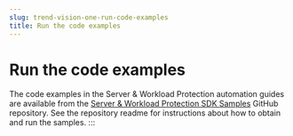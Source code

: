 ```yaml
---
slug: trend-vision-one-run-code-examples
title: Run the code examples
---
```

# Run the code examples

The code examples in the Server & Workload Protection automation guides are available from the [Server & Workload Protection SDK Samples](https://github.com/deep-security/automation-center-sdk-samples) GitHub repository. See the repository readme for instructions about how to obtain and run the samples.
:::
